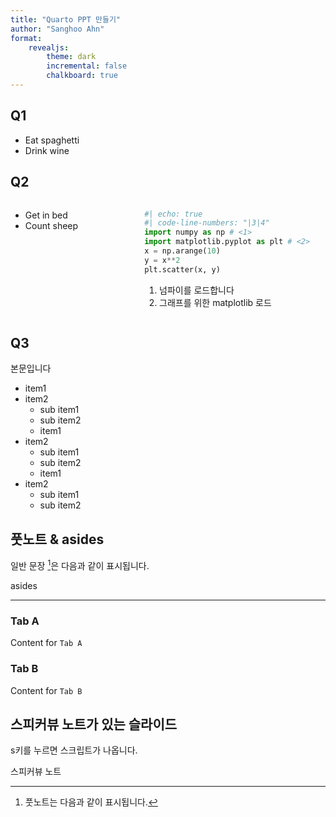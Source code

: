 ```yaml
---
title: "Quarto PPT 만들기"
author: "Sanghoo Ahn"
format: 
    revealjs:
        theme: dark
        incremental: false 
        chalkboard: true
---
```


## Q1 {.smaller}

::: {.incremental}

- Eat spaghetti
- Drink wine

:::


## Q2

:::: {.columns}

::: {.column width="40%"}
- Get in bed
- Count sheep
:::

::: {.column width="60%"}

```python
#| echo: true
#| code-line-numbers: "|3|4"
import numpy as np # <1>
import matplotlib.pyplot as plt # <2>
x = np.arange(10)
y = x**2
plt.scatter(x, y)
```
1. 넘파이를 로드합니다
2. 그래프를 위한 matplotlib 로드

:::

::::
## Q3 {.scrollable}

본문입니다

- item1
- item2
    - sub item1
    - sub item2
    - item1
- item2
    - sub item1
    - sub item2
    - item1
- item2
    - sub item1
    - sub item2

## 풋노트 & asides {background-color="aquamarine"}

일반 문장 ^[풋노트는 다음과 같이 표시됩니다.]은 다음과 같이 표시됩니다.

::: aside

asides

:::

---
::: {.panel-tabset}

### Tab A

Content for `Tab A`

### Tab B

Content for `Tab B`

:::

## 스피커뷰 노트가 있는 슬라이드
s키를 누르면 스크립트가 나옵니다.

::: {.notes}
스피커뷰 노트
:::